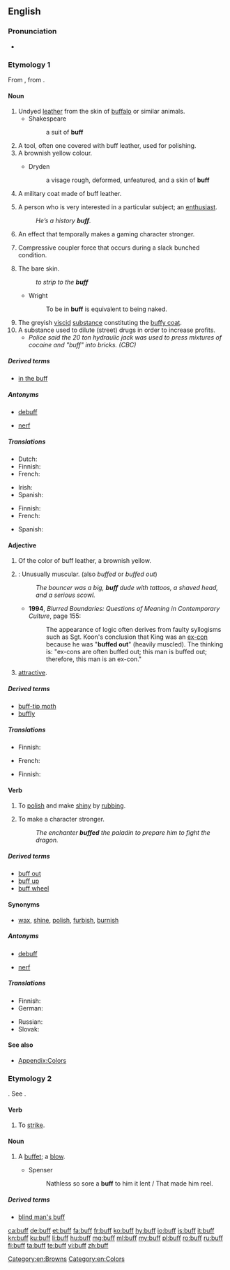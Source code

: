 {{wikipedia|dab=buff}}
{{also|BUFF}}
==English==

===Pronunciation===
* {{rhymes|ʌf|lang=en}}

===Etymology 1===
From {{term|buffe||lang=en|leather}}, from {{etyl|frm|en}} {{term|buffle||lang=frm|[[buffalo]]}}.

====Noun====
{{en-noun}}

# Undyed [[leather]] from the skin of [[buffalo]] or similar animals.
#* Shakespeare
#*: a suit of '''buff'''
# A tool, often one covered with buff leather, used for polishing.
# A brownish yellow colour.
#: {{color panel|F0DC82}}
#* Dryden
#*: a visage rough, deformed, unfeatured, and a skin of '''buff'''
# A military coat made of buff leather.
#: {{rfquotek|Shakespeare}}
# {{context|informal|lang=en}} A person who is very interested in a particular subject; an [[enthusiast]].
#: ''He’s a history '''buff'''.''
# {{context|gaming|lang=en}} An effect that temporally makes a gaming character stronger.
# {{context|rail transport|lang=en}} Compressive coupler force that occurs during a slack bunched condition.
# The bare skin.
#: ''to strip to the '''buff'''''
#* Wright
#*: To be in '''buff''' is equivalent to being naked.
# The greyish [[viscid]] [[substance]] constituting the [[buffy coat]].
# A substance used to dilute (street) drugs in order to increase profits.
#* ''Police said the 20 ton hydraulic jack was used to press mixtures of cocaine and "buff" into bricks. (CBC)''

=====Derived terms=====
* [[in the buff]]

=====Antonyms=====
* {{sense|video games}} [[debuff]]
* {{sense|video games}} [[nerf]]

=====Translations=====
{{trans-top|a person who is very interested in a particular subject}}
* Dutch: {{t+|nl|liefhebber}}
* Finnish: {{t|fi|friikki}}
* French: {{t+|fr|mordu}}
{{trans-mid}}
* Irish: {{t|ga|díograiseoir|m}}
* Spanish: {{t+|es|aficionado|m}}
{{trans-bottom}}

{{trans-top|A brownish yellow colour}}
* Finnish: {{t|fi|ruskeankeltainen}}
* French: {{t+|fr|chamois}}
{{trans-mid}}
* Spanish: {{t|es|color del ante}}
{{trans-bottom}}

====Adjective====
{{en-adj|er|more}}

# Of the color of buff leather, a brownish yellow.
# {{context|bodybuilding|lang=en}}: Unusually muscular. (also ''buffed'' or ''buffed out'')
#: ''The bouncer was a big, '''buff''' dude with tattoos, a shaved head, and a serious scowl.''
#* '''1994''', ''Blurred Boundaries: Questions of Meaning in Contemporary Culture'', page 155:
#*: The appearance of logic often derives from faulty syllogisms such as Sgt. Koon's conclusion that King was an [[ex-con]] because he was "'''buffed out'''" (heavily muscled). The thinking is: "ex-cons are often buffed out; this man is buffed out; therefore, this man is an ex-con."
# {{context|slang|lang=en}} [[attractive]].

=====Derived terms=====
* [[buff-tip moth]]
* [[buffly]]

=====Translations=====
{{trans-top|Of the color of buff leather, a brownish yellow}}
* Finnish: {{t|fi|ruskeankeltainen}}
{{trans-mid}}
* French: {{t+|fr|chamois}}
{{trans-bottom}}

{{trans-top|Unusually muscular}}
* Finnish: {{t+|fi|lihaksikas}}
{{trans-mid}}
{{trans-bottom}}

{{trans-top|Good looking}}
{{trans-mid}}
{{trans-bottom}}

====Verb====
{{en-verb}}

# To [[polish]] and make [[shiny]] by [[rub|rubbing]].
#: {{ux|en|He was already '''buffing''' the car's hubs.}}
# {{context|gaming|lang=en}} To make a character stronger.
#: ''The enchanter '''buffed''' the paladin to prepare him to fight the dragon.''

=====Derived terms=====
* [[buff out]]
* [[buff up]]
* [[buff wheel]]

====Synonyms====
* {{sense|to make smooth and shiny by rubbing}}  [[wax]],  [[shine]],  [[polish]], [[furbish]], [[burnish]]

=====Antonyms=====
* {{sense|video games}} [[debuff]]
* {{sense|video games}} [[nerf]]

=====Translations=====
{{trans-top|To polish and make shiny}}
* Finnish: {{t+|fi|kiillottaa}}
* German: {{t+|de|polieren}}
{{trans-mid}}
* Russian: {{t+|ru|полировать}}
* Slovak: {{t|sk|vyleštiť}} {{t|sk|vyblýskať}}
{{trans-bottom}}

====See also====
* [[Appendix:Colors]]

[[Category:en:Browns]]
[[Category:en:Colors]]

===Etymology 2===
{{etyl|fro|en}} {{term|bufer|lang=fro||to cuff, buffet}}. See {{term|buffet|lang=en||a blow}}.

====Verb====
{{en-verb}}

# To [[strike]].
#: {{rfquotek|Ben Jonson}}

====Noun====
{{en-noun}}

# {{context|obsolete|lang=en}} A [[buffet]]; a [[blow]].
#* Spenser
#*: Nathless so sore a '''buff''' to him it lent / That made him reel.

=====Derived terms=====
* [[blind man's buff]]

[[ca:buff]]
[[de:buff]]
[[et:buff]]
[[fa:buff]]
[[fr:buff]]
[[ko:buff]]
[[hy:buff]]
[[io:buff]]
[[is:buff]]
[[it:buff]]
[[kn:buff]]
[[ku:buff]]
[[li:buff]]
[[hu:buff]]
[[mg:buff]]
[[ml:buff]]
[[my:buff]]
[[pl:buff]]
[[ro:buff]]
[[ru:buff]]
[[fi:buff]]
[[ta:buff]]
[[te:buff]]
[[vi:buff]]
[[zh:buff]]